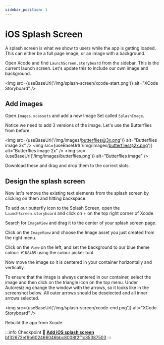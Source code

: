 ```yaml
---
sidebar_position: 1
---
```



# iOS Splash Screen

A splash screen is what we show to users while the app is getting loaded. This can either be a full page image, or an image with a background.

Open Xcode and find `LaunchScreen.storyboard` from the sidebar. This is the current launch screen. Let's update this to include our own image and background.

<img
  src={useBaseUrl('/img/splash-screen/xcode-start.png')}
  alt="XCode Storyboard"
/>

## Add images

Open `Images.xcassets` and add a new Image Set called `SplashImage`.

Notice we need to add 3 versions of the image. Let's use the Butterflies from before:

<img
  src={useBaseUrl('/img/images/butterflies@3x.png')}
  alt="Butterflies image 3x"
/>
<img
  src={useBaseUrl('/img/images/butterflies@2x.png')}
  alt="Butterflies image 2x"
/>
<img src={useBaseUrl('/img/images/butterflies.png')} alt="Butterflies image" />

Download these and drag and drop them to the correct slots.

## Design the splash screen

Now let's remove the existing text elements from the splash screen by clicking on them and hitting backspace.

To add our butterfly icon to the Splash Screen, open the `LaunchScreen.storyboard` and click on + on the top right corner of Xcode.

Search for `ImageView` and drag it to the center of your splash screen page.

Click on the `ImageView` and choose the Image asset you just created from the right menu.

Click on the `View` on the left, and set the background to our blue theme colour: `#1D84B5` using the colour picker tool.

Now move the image so it is centered in your container horizontally and vertically.

To ensure that the image is always centered in our container, select the image and then click on the triangle icon on the top menu. Under Autoresizing change the window with the arrows, so it looks like in the screenshot below. All outer arrows should be deselected and all inner arrows selected.

<img
  src={useBaseUrl('/img/splash-screen/xcode-end.png')}
  alt="XCode Storyboard"
/>

Rebuild the app from Xcode.

:::info Checkpoint 🔗
[**Add iOS splash screen** bf32672ef9b602466046bbc8008f2f1c35387503](https://github.com/kadikraman/MoodTracker/commit/bf32672ef9b602466046bbc8008f2f1c35387503)
:::
